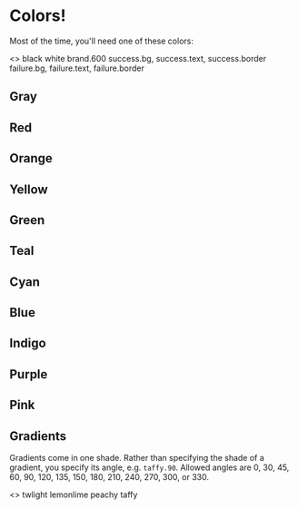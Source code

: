 
<Meta title="Theme/Colors" />

# Colors!

Most of the time, you'll need one of these colors:

<Canvas>
  <Story name="Primary">
    <>
      <Box bg="black" color="white" width={16} height={16} display="inline-block">black</Box>
      <Box bg="white" width={16} height={16} display="inline-block">white</Box>
      <Box bg="brand.600" width={16} height={16} display="inline-block">brand.600</Box>
      <Box
        bg="success.bg"
        borderWidth={2}
        borderColor="success.border"
        color="success.text"
        width={32}
        height={20}
      >
        success.bg, success.text, success.border
      </Box>
      <Box
        bg="failure.bg"
        borderWidth={2}
        borderColor="failure.border"
        color="failure.text"
        width={32}
        height={20}
      >
        failure.bg, failure.text, failure.border
      </Box>
    </>
  </Story>
</Canvas>

## Gray
<Canvas>
  <Story name="Gray">
    <ColorPalette color="gray" />
  </Story>
</Canvas>

## Red
<Canvas>
  <Story name="Red">
    <ColorPalette color="red" />
  </Story>
</Canvas>

## Orange
<Canvas>
  <Story name="Orange">
    <ColorPalette color="orange" />
  </Story>
</Canvas>

## Yellow
<Canvas>
  <Story name="Yellow">
    <ColorPalette color="yellow" />
  </Story>
</Canvas>

## Green
<Canvas>
  <Story name="Green">
    <ColorPalette color="green" />
  </Story>
</Canvas>

## Teal
<Canvas>
  <Story name="Teal">
    <ColorPalette color="teal" />
  </Story>
</Canvas>

## Cyan
<Canvas>
  <Story name="Cyan">
    <ColorPalette color="cyan" />
  </Story>
</Canvas>

## Blue
<Canvas>
  <Story name="Blue">
    <ColorPalette color="blue" />
  </Story>
</Canvas>

## Indigo
<Canvas>
  <Story name="Indigo">
    <ColorPalette color="indigo" />
  </Story>
</Canvas>

## Purple
<Canvas>
  <Story name="Purple">
    <ColorPalette color="purple" />
  </Story>
</Canvas>

## Pink
<Canvas>
  <Story name="Pink">
    <ColorPalette color="pink" />
  </Story>
</Canvas>

## Gradients

Gradients come in one shade. Rather than specifying the shade of a gradient, you specify its angle, e.g. `taffy.90`.
Allowed angles are 0, 30, 45, 60, 90, 120, 135, 150, 180, 210, 240, 270, 300, or 330.

<Canvas>
  <Story name="Gradients">
    <>
      <Box grad="twilight.30" width="100%" height={16} marginBottom={2} display="inline-block">twlight</Box>
      <Box grad="lemonlime.60" width="100%" height={16} marginBottom={2} display="inline-block">lemonlime</Box>
      <Box grad="peachy.45" width="100%" height={16} marginBottom={2} display="inline-block">peachy</Box>
      <Box grad="taffy.90" width="100%" height={16} marginBottom={2} display="inline-block">taffy</Box>
    </>
  </Story>
</Canvas>

